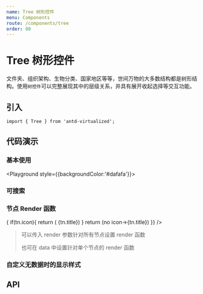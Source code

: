 ```yaml
---
name: Tree 树形控件
menu: Components
route: /components/tree
order: 80
---
```



# Tree 树形控件

文件夹、组织架构、生物分类、国家地区等等，世间万物的大多数结构都是树形结构。使用`树控件`可以完整展现其中的层级关系，并具有展开收起选择等交互功能。


## 引入

```
import { Tree } from 'antd-virtualized';
```

## 代码演示

### 基本使用
<Playground style={{backgroundColor:'#dafafa'}}>
<Tree
  placeholder="支持大数据的Tree"
  treeData={treeData}
  defaultExpandAll
/>
</Playground>

### 可搜索

<Playground>
<TreeSearch
  placeholder="支持大数据的Tree"
  treeData={treeData}
  selectable
/>
</Playground>

### 节点 Render 函数

<Playground>
<Tree
  placeholder="支持大数据的Tree"
  treeData={renderTreeData}
  selectable
  keyField="key"
  render={(tn)=>{
    if(tn.icon){
      return (<React.Fragment><Icon type={tn.icon}/> {tn.title}</React.Fragment>)
    }
    return (<span>no icon->{tn.title}</span>)
  }}
/>
</Playground>

> 可以传入 render 参数针对所有节点设置 render 函数
>
> 也可在 data 中设置针对单个节点的 render 函数

### 自定义无数据时的显示样式

<Playground>
<TreeSearch
  placeholder="支持大数据的Tree"
  treeData={treeData}
  selectable
  notFoundContent="无数据"
/>
</Playground>


## API

<Props of={Tree} />